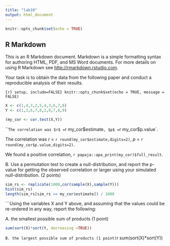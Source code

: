 ```yaml
---
title: "lab10"
output: html_document
---
```


```r
knitr::opts_chunk$set(echo = TRUE)
```

## R Markdown

This is an R Markdown document. Markdown is a simple formatting syntax for authoring HTML, PDF, and MS Word documents. For more details on using R Markdown see <http://rmarkdown.rstudio.com>.

Your task is to obtain the data from the following paper and conduct a reproducible analysis of their results.

```{r} setup, include=FALSE}
knitr::opts_chunk$set(echo = TRUE, message = FALSE)
```


```r
X <- c(1,4,3,2,5,4,3,6,7,8)
Y <- c(1,3,6,7,8,2,8,7,6,9)
``` 
```r
(my_cor <- cor.test(X,Y))
```
```The correlation was $r$ = `r my_cor$estimate`, $p$ = `r my_cor$p.value`.

The correlation was $r$ = `r round(my_cor$estimate,digits=2)`, $p$ = `r round(my_cor$p.value,digits=2)`.

We found a positive correlation, `r papaja::apa_print(my_cor)$full_result`.

   B. Use a permutation test to create a null-distribution, and report the p-value for getting the observed correlation or larger using your simulated null-distribution. (2 points)
```r
sim_rs <- replicate(1000,cor(sample(X),sample(Y)))
hist(sim_rs)
length(sim_rs[sim_rs >= my_cor$estimate]) / 1000
```
```Using the variables X and Y above, and assuming that the values could be re-ordered in any way, report the following:

   A. the smallest possible sum of products (1 point) 
```r
sum(sort(X)*sort(Y, decreasing =TRUE))
```
``` B. the largest possible sum of products (1 point)
```r
sum(sort(X)*sort(Y))
```

```
